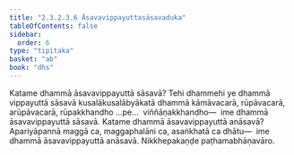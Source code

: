 ```yaml
---
title: "2.3.2.3.6 Āsavavippayuttasāsavaduka"
tableOfContents: false
sidebar:
  order: 6
type: "tipitaka"
basket: "ab"
book: "dhs"
---
```



<DynamicBreadcrumb />

<Division number="1116" book="dhs" bookNo="29" page="224">

<Paragraph number="1807" book="dhs">
Katame dhammā āsavavippayuttā sāsavā? Tehi dhammehi ye dhammā vippayuttā sāsavā kusalākusalābyākatā dhammā kāmāvacarā, rūpāvacarā, arūpāvacarā, rūpakkhandho …pe…  viññāṇakkhandho—  ime dhammā āsavavippayuttā sāsavā.
</Paragraph>

</Division>
<Division number="1117" book="dhs" bookNo="29" page="224">

<Paragraph number="1808" book="dhs">
Katame dhammā āsavavippayuttā anāsavā? Apariyāpannā maggā ca, maggaphalāni ca, asaṅkhatā ca dhātu—  ime dhammā āsavavippayuttā anāsavā.

</Paragraph>
</Division>

<Paragraph number="1809" type="center" book="dhs">
Nikkhepakaṇḍe paṭhamabhāṇavāro.
</Paragraph>